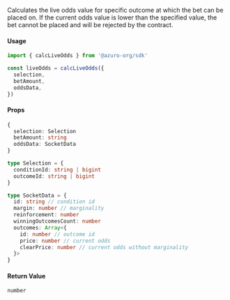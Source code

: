 Calculates the live odds value for specific outcome at which the bet can be placed on. If the current odds value is lower than the specified value, the bet cannot be placed and will be rejected by the contract.

#### Usage

```ts
import { calcLiveOdds } from '@azuro-org/sdk'

const liveOdds = calcLiveOdds({
  selection,
  betAmount,
  oddsData,
})
```

#### Props

```ts
{
  selection: Selection
  betAmount: string
  oddsData: SocketData
}
```

```ts
type Selection = {
  conditionId: string | bigint
  outcomeId: string | bigint
}

type SocketData = {
  id: string // condition id
  margin: number // marginality
  reinforcement: number
  winningOutcomesCount: number
  outcomes: Array<{
    id: number // outcome id
    price: number // current odds
    clearPrice: number // current odds without marginality
  }>
}
```

#### Return Value

`number`

